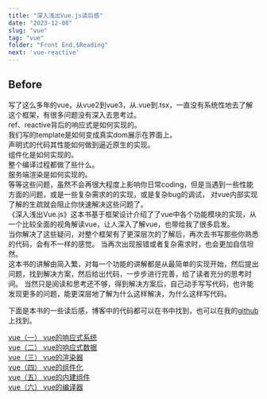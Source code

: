 ```yaml
---
title: "深入浅出Vue.js读后感"
date: "2023-12-08"
slug: "vue"
tag: "vue"
folder: "Front End,$Reading"
next: 'vue-reactive'
---
```


## Before
写了这么多年的vue，从vue2到vue3，从\.vue到\.tsx，一直没有系统性地去了解这个框架，有很多问题没有深入去思考过。  
ref、reactive背后的响应式是如何实现的。  
我们写的template是如何变成真实dom展示在界面上。  
声明式的代码其性能如何做到逼近原生的实现。  
组件化是如何实现的。  
整个编译过程都做了些什么。  
服务端渲染是如何实现的。  
等等这些问题，虽然不会再很大程度上影响你日常coding，但是当遇到一些性能方面的问题，或是一些复杂需求的的实现，或是复杂bug的调试，
对vue内部实现了解的生疏就会阻止你快速解决这些问题了。    
《深入浅出Vue.js》这本书基于框架设计介绍了了vue中各个功能模块的实现，从一个比较全面的视角解读vue，让人深入了解vue，也带给我了很多启发。  
当你解决了这些疑问，对整个框架有了更深层次的了解后，再次去书写那些你熟悉的代码，会有不一样的感觉。
当再次出现报错或者复杂需求时，也会更加自信坦然。  
这本书的讲解由简入繁，对每一个功能的讲解都是从最简单的实现开始，然后提出问题，找到解决方案，然后给出代码，一步步进行完善，给了读者充分的思考时间。
当然只是阅读和思考还不够，得到解决方案后，自己动手写写代码，也许能发现更多的问题，能更深层地了解为什么这样解决，为什么这样写代码。

下面是本书的一些读后感，博客中的代码都可以在书中找到，也可以在我的<a target="_blank" href="https://github.com/yyycc/vue-demo">github</a>上找到。

[vue（一） vue的响应式系统](/blog/vue-reactive/)  
[vue（二） vue的响应式数据](/blog/vue-data/)  
[vue（三） vue的渲染器](/blog/vue-render/)  
[vue（四） vue的组件化](/blog/vue-component/)  
[vue（五） vue的内建组件](/blog/vue-module/)  
[vue（六） vue的编译器](/blog/vue-compiler/)  

[//]: # ([vue（七） vue的解析器]&#40;/blog/vue-parser/&#41;  )






